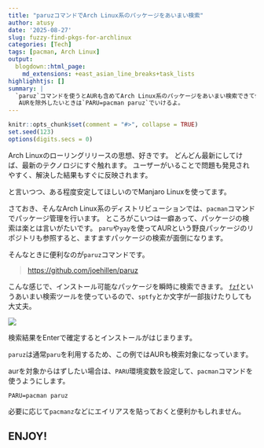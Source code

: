 ```yaml
---
title: "paruzコマンドでArch Linux系のパッケージをあいまい検索"
author: atusy
date: '2025-08-27'
slug: fuzzy-find-pkgs-for-archlinux
categories: [Tech]
tags: [pacman, Arch Linux]
output:
  blogdown::html_page:
    md_extensions: +east_asian_line_breaks+task_lists
highlighhtjs: []
summary: |
  `paruz`コマンドを使うとAURも含めてArch Linux系のパッケージをあいまい検索できて便利。
   AURを除外したいときは`PARU=pacman paruz`でいけるよ。
---
```


```r
knitr::opts_chunk$set(comment = "#>", collapse = TRUE)
set.seed(123)
options(digits.secs = 0)
```

Arch Linuxのローリングリリースの思想、好きです。
どんどん最新にしてけば、最新のテクノロジにすぐ触れます。
ユーザーがいることで問題も発見されやすく、解決した結果もすぐに反映されます。

と言いつつ、ある程度安定してほしいのでManjaro Linuxを使ってます。

さておき、そんなArch Linux系のディストリビューションでは、`pacman`コマンドでパッケージ管理を行います。
ところがこいつは一癖あって、パッケージの検索は楽とは言いがたいです。
`paru`や`yay`を使ってAURという野良パッケージのリポジトリも参照すると、ますますパッケージの検索が面倒になります。

そんなときに便利なのが`paruz`コマンドです。

> <https://github.com/joehillen/paruz>

こんな感じで、インストール可能なパッケージを瞬時に検索できます。
[`fzf`](https://github.com/junegunn/fzf)というあいまい検索ツールを使っているので、`sptfy`とか文字が一部抜けたりしても大丈夫。

![](image/paruz.gif)

検索結果をEnterで確定するとインストールがはじまります。

`paruz`は通常`paru`を利用するため、この例ではAURも検索対象になっています。

aurを対象からはずしたい場合は、`PARU`環境変数を設定して、`pacman`コマンドを使うようにします。

```
PARU=pacman paruz
```

必要に応じて`pacmanz`などにエイリアスを貼っておくと便利かもしれません。


## ENJOY!

